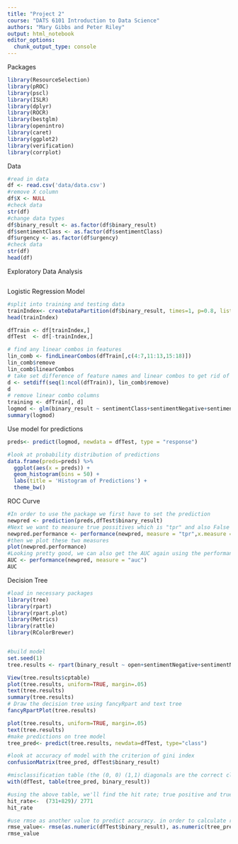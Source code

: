 ```yaml
---
title: "Project 2"
course: "DATS 6101 Introduction to Data Science"
authors: "Mary Gibbs and Peter Riley"
output: html_notebook
editor_options: 
  chunk_output_type: console
---
```


Packages
```r
library(ResourceSelection)
library(pROC)
library(pscl)
library(ISLR)
library(dplyr)
library(ROCR)
library(bestglm)
library(openintro)
library(caret)
library(ggplot2)
library(verification)
library(corrplot)
```

Data 
```r
#read in data 
df <- read.csv('data/data.csv') 
#remove X column
df$X <- NULL 
#check data
str(df)
#change data types
df$binary_result <- as.factor(df$binary_result)
df$sentimentClass <- as.factor(df$sentimentClass)
df$urgency <- as.factor(df$urgency)
#check data
str(df)
head(df)

```

Exploratory Data Analysis
```r
```
Logistic Regression Model 
```r
#split into training and testing data
trainIndex<- createDataPartition(df$binary_result, times=1, p=0.8, list=FALSE)
head(trainIndex)

dfTrain <- df[trainIndex,]
dfTest  <- df[-trainIndex,]

# find any linear combos in features
lin_comb <- findLinearCombos(dfTrain[,c(4:7,11:13,15:18)])
lin_comb$remove
lin_comb$linearCombos
# take set difference of feature names and linear combos to get rid of collinear variables
d <- setdiff(seq(1:ncol(dfTrain)), lin_comb$remove)
d
# remove linear combo columns
training <- dfTrain[, d]
logmod <- glm(binary_result ~ sentimentClass+sentimentNegative+sentimentNeutral+sentimentPositive+bodySize+wordCount+open, data = training, family = binomial(link = 'logit'))
summary(logmod)

```
Use model for predictions
```r
preds<- predict(logmod, newdata = dfTest, type = "response")

#look at probability distribution of predictions
data.frame(preds=preds) %>%
  ggplot(aes(x = preds)) + 
  geom_histogram(bins = 50) +
  labs(title = 'Histogram of Predictions') +
  theme_bw()
```
ROC Curve
```r
#In order to use the package we first have to set the prediction 
newpred <- prediction(preds,dfTest$binary_result)
#Next we want to measure true possitives which is "tpr" and also False Positives "fpr"
newpred.performance <- performance(newpred, measure = "tpr",x.measure = "fpr")
#then we plot these two measures
plot(newpred.performance)
#Looking pretty good, we can also get the AUC again using the performance function
AUC <- performance(newpred, measure = "auc")
AUC
```
Decision Tree
```r
#load in necessary packages
library(tree)
library(rpart)
library(rpart.plot)
library(Metrics)
library(rattle)
library(RColorBrewer)


#build model
set.seed(1)
tree.results <- rpart(binary_result ~ open+sentimentNegative+sentimentNeutral+sentimentPositive+bodySize+wordCount, data = training, control= rpart.control(maxdepth = 6), parms= list(split= 'gini'), method = "class")

View(tree.results$cptable)
plot(tree.results, uniform=TRUE, margin=.05)
text(tree.results)
summary(tree.results)
# Draw the decision tree using fancyRpart and text tree
fancyRpartPlot(tree.results)

plot(tree.results, uniform=TRUE, margin=.05)
text(tree.results)
#make predictions on tree model
tree_pred<- predict(tree.results, newdata=dfTest, type="class")

#look at accuracy of model with the criterion of gini index
confusionMatrix(tree_pred, dfTest$binary_result)

#misclassification table (the (0, 0) (1,1) diagonals are the correct classifications
with(dfTest, table(tree_pred, binary_result))

#using the above table, we'll find the hit rate; true positive and true negative error rate
hit_rate<-  (731+829)/ 2771
hit_rate

#use rmse as another value to predict accuracy. in order to calculate rmse, the actual and predicted values have to be numeric
rmse_value<- rmse(as.numeric(dfTest$binary_result), as.numeric(tree_pred))
rmse_value

```

```r

```

